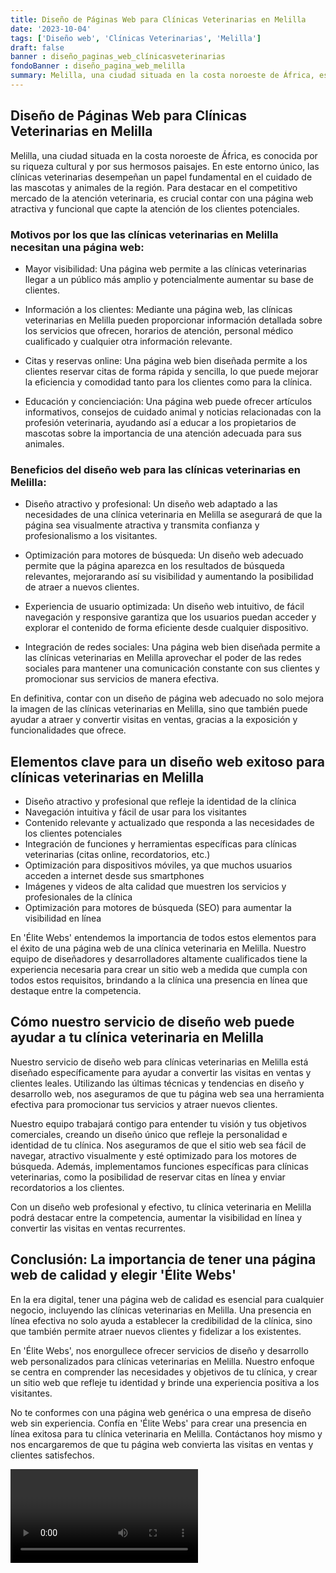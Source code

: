 ```yaml
---
title: Diseño de Páginas Web para Clínicas Veterinarias en Melilla
date: '2023-10-04'
tags: ['Diseño web', 'Clínicas Veterinarias', 'Melilla']
draft: false
banner : diseño_paginas_web_clínicasveterinarias
fondoBanner : diseño_pagina_web_melilla
summary: Melilla, una ciudad situada en la costa noroeste de África, es conocida por su riqueza cultural y por sus hermosos paisajes. En este entorno único, las clínicas veterinarias desempeñan un papel fundamental en el cuidado de las mascotas y animales de la región. Para destacar en el competitivo mercado de la atención veterinaria, es crucial contar con una página web atractiva y funcional que capte la atención de los clientes potenciales.
---
```


## Diseño de Páginas Web para Clínicas Veterinarias en Melilla

Melilla, una ciudad situada en la costa noroeste de África, es conocida por su riqueza cultural y por sus hermosos paisajes. En este entorno único, las clínicas veterinarias desempeñan un papel fundamental en el cuidado de las mascotas y animales de la región. Para destacar en el competitivo mercado de la atención veterinaria, es crucial contar con una página web atractiva y funcional que capte la atención de los clientes potenciales.

### Motivos por los que las clínicas veterinarias en Melilla necesitan una página web:

- Mayor visibilidad: Una página web permite a las clínicas veterinarias llegar a un público más amplio y potencialmente aumentar su base de clientes.

- Información a los clientes: Mediante una página web, las clínicas veterinarias en Melilla pueden proporcionar información detallada sobre los servicios que ofrecen, horarios de atención, personal médico cualificado y cualquier otra información relevante.

- Citas y reservas online: Una página web bien diseñada permite a los clientes reservar citas de forma rápida y sencilla, lo que puede mejorar la eficiencia y comodidad tanto para los clientes como para la clínica.

- Educación y concienciación: Una página web puede ofrecer artículos informativos, consejos de cuidado animal y noticias relacionadas con la profesión veterinaria, ayudando así a educar a los propietarios de mascotas sobre la importancia de una atención adecuada para sus animales.

### Beneficios del diseño web para las clínicas veterinarias en Melilla:

- Diseño atractivo y profesional: Un diseño web adaptado a las necesidades de una clínica veterinaria en Melilla se asegurará de que la página sea visualmente atractiva y transmita confianza y profesionalismo a los visitantes.

- Optimización para motores de búsqueda: Un diseño web adecuado permite que la página aparezca en los resultados de búsqueda relevantes, mejorarando así su visibilidad y aumentando la posibilidad de atraer a nuevos clientes.

- Experiencia de usuario optimizada: Un diseño web intuitivo, de fácil navegación y responsive garantiza que los usuarios puedan acceder y explorar el contenido de forma eficiente desde cualquier dispositivo.

- Integración de redes sociales: Una página web bien diseñada permite a las clínicas veterinarias en Melilla aprovechar el poder de las redes sociales para mantener una comunicación constante con sus clientes y promocionar sus servicios de manera efectiva.

En definitiva, contar con un diseño de página web adecuado no solo mejora la imagen de las clínicas veterinarias en Melilla, sino que también puede ayudar a atraer y convertir visitas en ventas, gracias a la exposición y funcionalidades que ofrece.

<GifSeo />

<Cta />

## Elementos clave para un diseño web exitoso para clínicas veterinarias en Melilla

- Diseño atractivo y profesional que refleje la identidad de la clínica
- Navegación intuitiva y fácil de usar para los visitantes
- Contenido relevante y actualizado que responda a las necesidades de los clientes potenciales
- Integración de funciones y herramientas específicas para clínicas veterinarias (citas online, recordatorios, etc.)
- Optimización para dispositivos móviles, ya que muchos usuarios acceden a internet desde sus smartphones
- Imágenes y videos de alta calidad que muestren los servicios y profesionales de la clínica
- Optimización para motores de búsqueda (SEO) para aumentar la visibilidad en línea

En 'Élite Webs' entendemos la importancia de todos estos elementos para el éxito de una página web de una clínica veterinaria en Melilla. Nuestro equipo de diseñadores y desarrolladores altamente cualificados tiene la experiencia necesaria para crear un sitio web a medida que cumpla con todos estos requisitos, brindando a la clínica una presencia en línea que destaque entre la competencia.

## Cómo nuestro servicio de diseño web puede ayudar a tu clínica veterinaria en Melilla

Nuestro servicio de diseño web para clínicas veterinarias en Melilla está diseñado específicamente para ayudar a convertir las visitas en ventas y clientes leales. Utilizando las últimas técnicas y tendencias en diseño y desarrollo web, nos aseguramos de que tu página web sea una herramienta efectiva para promocionar tus servicios y atraer nuevos clientes.

Nuestro equipo trabajará contigo para entender tu visión y tus objetivos comerciales, creando un diseño único que refleje la personalidad e identidad de tu clínica. Nos aseguramos de que el sitio web sea fácil de navegar, atractivo visualmente y esté optimizado para los motores de búsqueda. Además, implementamos funciones específicas para clínicas veterinarias, como la posibilidad de reservar citas en línea y enviar recordatorios a los clientes.

Con un diseño web profesional y efectivo, tu clínica veterinaria en Melilla podrá destacar entre la competencia, aumentar la visibilidad en línea y convertir las visitas en ventas recurrentes.

## Conclusión: La importancia de tener una página web de calidad y elegir 'Élite Webs'

En la era digital, tener una página web de calidad es esencial para cualquier negocio, incluyendo las clínicas veterinarias en Melilla. Una presencia en línea efectiva no solo ayuda a establecer la credibilidad de la clínica, sino que también permite atraer nuevos clientes y fidelizar a los existentes.

En 'Élite Webs', nos enorgullece ofrecer servicios de diseño y desarrollo web personalizados para clínicas veterinarias en Melilla. Nuestro enfoque se centra en comprender las necesidades y objetivos de tu clínica, y crear un sitio web que refleje tu identidad y brinde una experiencia positiva a los visitantes.

No te conformes con una página web genérica o una empresa de diseño web sin experiencia. Confía en 'Élite Webs' para crear una presencia en línea exitosa para tu clínica veterinaria en Melilla. Contáctanos hoy mismo y nos encargaremos de que tu página web convierta las visitas en ventas y clientes satisfechos.

<Video />

<CtaBot job='Clínicas Veterinarias' city='Melilla'/>

<Gmaps query='Melilla+españa+maps' />